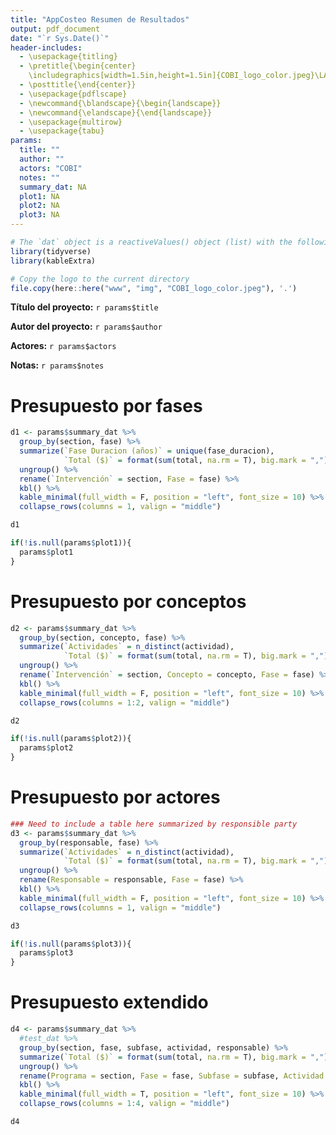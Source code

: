 ```yaml
---
title: "AppCosteo Resumen de Resultados"
output: pdf_document
date: "`r Sys.Date()`"
header-includes:
  - \usepackage{titling}
  - \pretitle{\begin{center}
    \includegraphics[width=1.5in,height=1.5in]{COBI_logo_color.jpeg}\LARGE\\}
  - \posttitle{\end{center}}
  - \usepackage{pdflscape}
  - \newcommand{\blandscape}{\begin{landscape}}
  - \newcommand{\elandscape}{\end{landscape}}
  - \usepackage{multirow}
  - \usepackage{tabu}
params:
  title: ""
  author: ""
  actors: "COBI"
  notes: ""
  summary_dat: NA
  plot1: NA
  plot2: NA
  plot3: NA
---
```


```r
# The `dat` object is a reactiveValues() object (list) with the following items: summary_table, plot1, plot2, plot3 
library(tidyverse)
library(kableExtra)
```

```r
# Copy the logo to the current directory
file.copy(here::here("www", "img", "COBI_logo_color.jpeg"), '.')
```

**Título del proyecto:** `r params$title`

**Autor del proyecto:** `r params$author`

**Actores:** `r params$actors`

**Notas:** `r params$notes`

\newpage

# Presupuesto por fases

```r
d1 <- params$summary_dat %>%
  group_by(section, fase) %>%
  summarize(`Fase Duracion (años)` = unique(fase_duracion),
            `Total ($)` = format(sum(total, na.rm = T), big.mark = ",")) %>%
  ungroup() %>%
  rename(`Intervención` = section, Fase = fase) %>%
  kbl() %>%
  kable_minimal(full_width = F, position = "left", font_size = 10) %>%
  collapse_rows(columns = 1, valign = "middle")

d1
```

```r
if(!is.null(params$plot1)){
  params$plot1
}
```

\newpage

# Presupuesto por conceptos

```r
d2 <- params$summary_dat %>%
  group_by(section, concepto, fase) %>%
  summarize(`Actividades` = n_distinct(actividad),
            `Total ($)` = format(sum(total, na.rm = T), big.mark = ",")) %>%
  ungroup() %>%
  rename(`Intervención` = section, Concepto = concepto, Fase = fase) %>%
  kbl() %>%
  kable_minimal(full_width = F, position = "left", font_size = 10) %>%
  collapse_rows(columns = 1:2, valign = "middle")

d2
```

```r
if(!is.null(params$plot2)){
  params$plot2
}
```

\newpage

# Presupuesto por actores

```r
### Need to include a table here summarized by responsible party
d3 <- params$summary_dat %>%
  group_by(responsable, fase) %>%
  summarize(`Actividades` = n_distinct(actividad),
            `Total ($)` = format(sum(total, na.rm = T), big.mark = ",")) %>%
  ungroup() %>%
  rename(Responsable = responsable, Fase = fase) %>%
  kbl() %>%
  kable_minimal(full_width = F, position = "left", font_size = 10) %>%
  collapse_rows(columns = 1, valign = "middle")

d3
```

```r
if(!is.null(params$plot3)){
  params$plot3
}
```

\newpage
\blandscape

# Presupuesto extendido

```r
d4 <- params$summary_dat %>%
  #test_dat %>%
  group_by(section, fase, subfase, actividad, responsable) %>%
  summarize(`Total ($)` = format(sum(total, na.rm = T), big.mark = ",")) %>%
  ungroup() %>%
  rename(Programa = section, Fase = fase, Subfase = subfase, Actividad = actividad, Responsable = responsable) %>%
  kbl() %>%
  kable_minimal(full_width = T, position = "left", font_size = 10) %>%
  collapse_rows(columns = 1:4, valign = "middle")

d4
```
\elandscape
